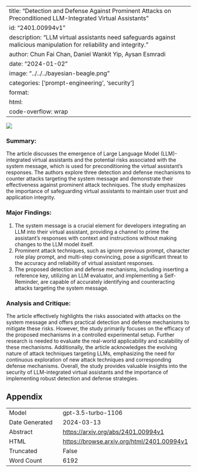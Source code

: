 
---
title: "Detection and Defense Against Prominent Attacks on Preconditioned LLM-Integrated Virtual Assistants"
id: "2401.00994v1"
description: "LLM virtual assistants need safeguards against malicious manipulation for reliability and integrity."
author: Chun Fai Chan, Daniel Wankit Yip, Aysan Esmradi
date: "2024-01-02"
image: "../../../bayesian-beagle.png"
categories: ['prompt-engineering', 'security']
format:
  html:
    code-overflow: wrap
---

![](../../../bayesian-beagle.png)

### **Summary:**
The article discusses the emergence of Large Language Model (LLM)-integrated virtual assistants and the potential risks associated with the system message, which is used for preconditioning the virtual assistant's responses. The authors explore three detection and defense mechanisms to counter attacks targeting the system message and demonstrate their effectiveness against prominent attack techniques. The study emphasizes the importance of safeguarding virtual assistants to maintain user trust and application integrity.

### **Major Findings:**
1. The system message is a crucial element for developers integrating an LLM into their virtual assistant, providing a channel to prime the assistant's responses with context and instructions without making changes to the LLM model itself.
2. Prominent attack techniques, such as ignore previous prompt, character role play prompt, and multi-step convincing, pose a significant threat to the accuracy and reliability of virtual assistant responses.
3. The proposed detection and defense mechanisms, including inserting a reference key, utilizing an LLM evaluator, and implementing a Self-Reminder, are capable of accurately identifying and counteracting attacks targeting the system message.

### **Analysis and Critique:**
The article effectively highlights the risks associated with attacks on the system message and offers practical detection and defense mechanisms to mitigate these risks. However, the study primarily focuses on the efficacy of the proposed mechanisms in a controlled experimental setup. Further research is needed to evaluate the real-world applicability and scalability of these mechanisms. Additionally, the article acknowledges the evolving nature of attack techniques targeting LLMs, emphasizing the need for continuous exploration of new attack techniques and corresponding defense mechanisms. Overall, the study provides valuable insights into the security of LLM-integrated virtual assistants and the importance of implementing robust detection and defense strategies.

## Appendix

|          |          |
|----------|----------|
| Model     | gpt-3.5-turbo-1106       |
| Date Generated     | 2024-03-13       |
| Abstract | [https://arxiv.org/abs/2401.00994v1](https://arxiv.org/abs/2401.00994v1)        |
| HTML     | [https://browse.arxiv.org/html/2401.00994v1](https://browse.arxiv.org/html/2401.00994v1)       |
| Truncated       | False       |
| Word Count       | 6192       |